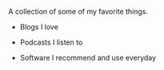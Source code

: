 
A collection of some of my favorite things. 

- <InlineLink href="/blogroll">Blogs I love</InlineLink>

- <InlineLink href="/podroll">Podcasts I listen to</InlineLink>

- <InlineLink href="/software-i-like">Software I recommend and use everyday</InlineLink>